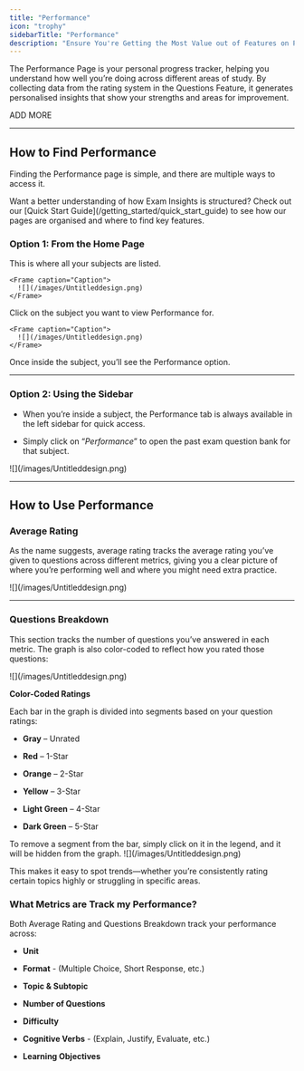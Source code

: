 ```yaml
---
title: "Performance"
icon: "trophy"
sidebarTitle: "Performance"
description: "Ensure You're Getting the Most Value out of Features on Performance"
---
```


The Performance Page is your personal progress tracker, helping you understand how well you’re doing across different areas of study. By collecting data from the rating system in the Questions Feature, it generates personalised insights that show your strengths and areas for improvement.

ADD MORE

***

## How to Find Performance

Finding the Performance page is simple, and there are multiple ways to access it.

<Tip>
  Want a better understanding of how Exam Insights is structured? Check out our [Quick Start Guide](/getting_started/quick_start_guide) to see how our pages are organised and where to find key features.
</Tip>

### Option 1: From the Home Page

<Steps>
  <Step title="Go to your Home Page">
    This is where all your subjects are listed.

    <Frame caption="Caption">
      ![](/images/Untitleddesign.png)
    </Frame>
  </Step>

  <Step title="Select a Subject">
    Click on the subject you want to view Performance for.

    <Frame caption="Caption">
      ![](/images/Untitleddesign.png)
    </Frame>
  </Step>

  <Step title="Click Performance">
    Once inside the subject, you’ll see the Performance option.
  </Step>
</Steps>

***

### Option 2: Using the Sidebar

* When you’re inside a subject, the Performance tab is always available in the left sidebar for quick access.

* Simply click on “*Performance*” to open the past exam question bank for that subject.

<Frame caption="Caption">
  ![](/images/Untitleddesign.png)
</Frame>

***

## How to Use Performance

### Average Rating

As the name suggests, average rating tracks the average rating you’ve given to questions across different metrics, giving you a clear picture of where you’re performing well and where you might need extra practice.

<Frame caption="Caption">
  ![](/images/Untitleddesign.png)
</Frame>

***

### Questions Breakdown

This section tracks the number of questions you’ve answered in each metric. The graph is also color-coded to reflect how you rated those questions:

<Frame caption="Caption">
  ![](/images/Untitleddesign.png)
</Frame>

**Color-Coded Ratings**

Each bar in the graph is divided into segments based on your question ratings:

* **Gray** – Unrated

* **Red** – 1-Star

* **Orange** – 2-Star

* **Yellow** – 3-Star

* **Light Green** – 4-Star

* **Dark Green** – 5-Star

<Tip>
  To remove a segment from the bar, simply click on it in the legend, and it will be hidden from the graph.
</Tip>

<Frame caption="Caption">
  ![](/images/Untitleddesign.png)
</Frame>


This makes it easy to spot trends—whether you’re consistently rating certain topics highly or struggling in specific areas.

### What Metrics are Track my Performance?

Both Average Rating and Questions Breakdown track your performance across:

* **Unit**

* **Format** - (Multiple Choice, Short Response, etc.)

* **Topic & Subtopic**

* **Number of Questions**

* **Difficulty**

* **Cognitive Verbs** - (Explain, Justify, Evaluate, etc.)

* **Learning Objectives**